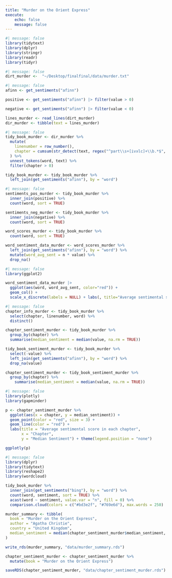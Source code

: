 ```yaml
---
title: "Murder on the Orient Express"
execute:
    echo: false
    message: false
---
```


```r
#| message: false
library(tidytext)
library(dplyr)
library(stringr)
library(readr)
library(tidyr)
```
```r
#| message: false
dirt_murder <-  "~/Desktop/finalfinal/data/murder.txt"
```

```r
#| message: false
afinn <- get_sentiments("afinn")

positive <- get_sentiments("afinn") |> filter(value > 0)

negative <- get_sentiments("afinn") |> filter(value < 0)

lines_murder <- read_lines(dirt_murder) 
dir_murder <- tibble(text = lines_murder)
```

```r
#| message: false
tidy_book_murder <- dir_murder %>%
  mutate(
    linenumber = row_number(),
    chapter = cumsum(str_detect(text, regex("^part\\s+[ivxlc]+\\b.*$", ignore_case = TRUE)))
  ) %>%
  unnest_tokens(word, text) %>%
  filter(chapter > 0)

tidy_book_murder <- tidy_book_murder %>%
  left_join(get_sentiments("afinn"), by = "word")
```

```r
#| message: false
sentiments_pos_murder <- tidy_book_murder %>%
  inner_join(positive) %>%
  count(word, sort = TRUE)

sentiments_neg_murder <- tidy_book_murder %>%
  inner_join(negative) %>%
  count(word, sort = TRUE)

word_scores_murder <- tidy_book_murder %>%
  count(word, sort = TRUE)

word_sentiment_data_murder <- word_scores_murder %>%
  left_join(get_sentiments("afinn"), by = "word") %>%
  mutate(word_avg_sent = n * value) %>%
  drop_na()                                              
```


```r
#| message: false
library(ggplot2)

word_sentiment_data_murder |> 
  ggplot(aes(word, word_avg_sent, color="red")) + 
  geom_col() + 
  scale_x_discrete(labels = NULL) + labs(, title="Average sentimental scored for each word in the book", x="Words", y="Average Sentimental score per word") + theme(legend.position = "none")
```


```r
#| message: false
chapter_info_murder <- tidy_book_murder %>%
  select(chapter, linenumber, word) %>% 
  distinct()

chapter_sentiment_murder <- tidy_book_murder %>%
  group_by(chapter) %>%
  summarise(median_sentiment = median(value, na.rm = TRUE))

tidy_book_sentiment_murder <- tidy_book_murder %>%
  select(-value) %>%  
  left_join(get_sentiments("afinn"), by = "word") %>%
  drop_na(value)

chapter_sentiment_murder <- tidy_book_sentiment_murder %>%
  group_by(chapter) %>%
    summarise(median_sentiment = median(value, na.rm = TRUE))
```


```r
#| message: false
library(plotly)
library(gapminder)

p <- chapter_sentiment_murder %>%
  ggplot(aes(x = chapter, y = median_sentiment)) +
  geom_point(color = "red", size = 3) +
  geom_line(color = "red") +
  labs(title = "Average sentimental score in each chapter",
       x = "Chapter",
       y = "Median Sentiment") + theme(legend.position = "none")

ggplotly(p)
```

```r
#| message: false
library(dplyr)
library(tidytext)
library(reshape2)
library(wordcloud)

tidy_book_murder %>%
  inner_join(get_sentiments("bing"), by = "word") %>%
  count(word, sentiment, sort = TRUE) %>%
  acast(word ~ sentiment, value.var = "n", fill = 0) %>%
  comparison.cloud(colors = c("#bd3e2f", "#769e6d"), max.words = 250)
```

```r
murder_summary <- tibble(
  book = "Murder on the Orient Express",
  author = "Agatha Christie",
  country = "United Kingdom",
  median_sentiment = median(chapter_sentiment_murder$median_sentiment, na.rm = TRUE)
)

write_rds(murder_summary, "data/murder_summary.rds")
```

```r
chapter_sentiment_murder <- chapter_sentiment_murder %>%
  mutate(book = "Murder on the Orient Express")

saveRDS(chapter_sentiment_murder, "data/chapter_sentiment_murder.rds")
```

